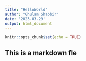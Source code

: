 ```yaml
---
title: "HelloWorld"
author: "Ghulam Shabbir"
date: '2023-03-29'
output: html_document
---
```


```r
knitr::opts_chunk$set(echo = TRUE)
```

## This is a markdown fle


